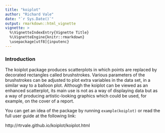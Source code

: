 ```yaml
---
title: "koiplot"
author: "Richard Vale"
date: "`r Sys.Date()`"
output: rmarkdown::html_vignette
vignette: >
  %\VignetteIndexEntry{Vignette Title}
  %\VignetteEngine{knitr::rmarkdown}
  \usepackage[utf8]{inputenc}
---
```


### Introduction

The koiplot package produces scatterplots in which points are replaced by decorated rectangles called brushstrokes. Various parameters of the brushstrokes can be adjusted to plot extra variables in the data set, in a similar way to a balloon plot. Although the koiplot can be viewed as an enhanced scatterplot, its main use is not as a way of displaying data but as a way of producing artistic-looking graphics which could be used, for example, on the cover of a report.

You can get an idea of the package by running `example(koiplot)` or read the full user guide at the following link:

http://rtrvale.github.io/koiplot/koiplot.html

